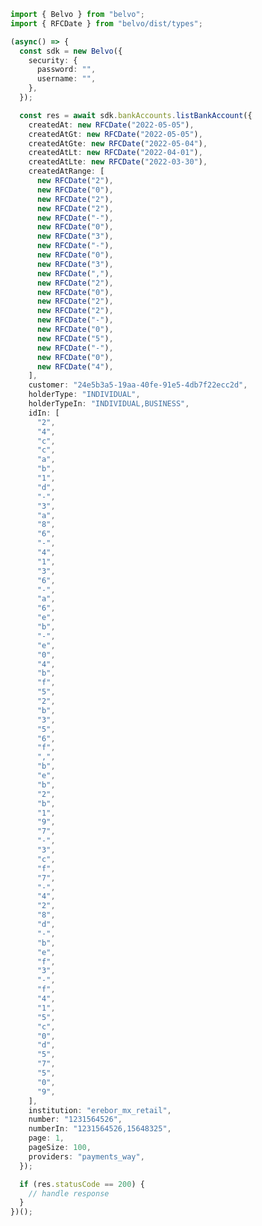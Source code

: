 ```typescript ListBankAccount.ts
import { Belvo } from "belvo";
import { RFCDate } from "belvo/dist/types";

(async() => {
  const sdk = new Belvo({
    security: {
      password: "",
      username: "",
    },
  });

  const res = await sdk.bankAccounts.listBankAccount({
    createdAt: new RFCDate("2022-05-05"),
    createdAtGt: new RFCDate("2022-05-05"),
    createdAtGte: new RFCDate("2022-05-04"),
    createdAtLt: new RFCDate("2022-04-01"),
    createdAtLte: new RFCDate("2022-03-30"),
    createdAtRange: [
      new RFCDate("2"),
      new RFCDate("0"),
      new RFCDate("2"),
      new RFCDate("2"),
      new RFCDate("-"),
      new RFCDate("0"),
      new RFCDate("3"),
      new RFCDate("-"),
      new RFCDate("0"),
      new RFCDate("3"),
      new RFCDate(","),
      new RFCDate("2"),
      new RFCDate("0"),
      new RFCDate("2"),
      new RFCDate("2"),
      new RFCDate("-"),
      new RFCDate("0"),
      new RFCDate("5"),
      new RFCDate("-"),
      new RFCDate("0"),
      new RFCDate("4"),
    ],
    customer: "24e5b3a5-19aa-40fe-91e5-4db7f22ecc2d",
    holderType: "INDIVIDUAL",
    holderTypeIn: "INDIVIDUAL,BUSINESS",
    idIn: [
      "2",
      "4",
      "c",
      "c",
      "a",
      "b",
      "1",
      "d",
      "-",
      "3",
      "a",
      "8",
      "6",
      "-",
      "4",
      "1",
      "3",
      "6",
      "-",
      "a",
      "6",
      "e",
      "b",
      "-",
      "e",
      "0",
      "4",
      "b",
      "f",
      "5",
      "2",
      "b",
      "3",
      "5",
      "6",
      "f",
      ",",
      "b",
      "e",
      "b",
      "2",
      "b",
      "1",
      "9",
      "7",
      "-",
      "3",
      "c",
      "f",
      "7",
      "-",
      "4",
      "2",
      "8",
      "d",
      "-",
      "b",
      "e",
      "f",
      "3",
      "-",
      "f",
      "4",
      "1",
      "5",
      "c",
      "0",
      "d",
      "5",
      "7",
      "5",
      "0",
      "9",
    ],
    institution: "erebor_mx_retail",
    number: "1231564526",
    numberIn: "1231564526,15648325",
    page: 1,
    pageSize: 100,
    providers: "payments_way",
  });

  if (res.statusCode == 200) {
    // handle response
  }
})();
```
